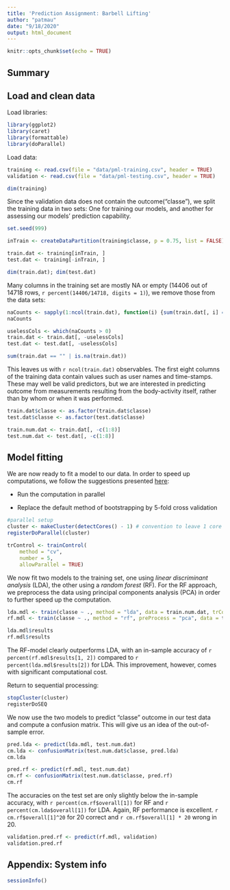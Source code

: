 ```yaml
---
title: 'Prediction Assignment: Barbell Lifting'
author: "patmau"
date: "9/18/2020"
output: html_document
---
```


```r
knitr::opts_chunk$set(echo = TRUE)
```

## Summary

## Load and clean data

Load libraries:
```r
library(ggplot2)
library(caret)
library(formattable)
library(doParallel)
```

Load data:
```r
training <- read.csv(file = "data/pml-training.csv", header = TRUE)
validation <- read.csv(file = "data/pml-testing.csv", header = TRUE)

dim(training)
```

Since the validation data does not contain the outcome("classe"), we split the training data in two sets: One for training our models, and another for assessing our models' prediction capability.
```r
set.seed(999)

inTrain <- createDataPartition(training$classe, p = 0.75, list = FALSE)

train.dat <- training[inTrain, ]
test.dat <- training[-inTrain, ]

dim(train.dat); dim(test.dat)

```

Many columns in the training set are mostly NA or empty (14406 out of 14718 rows, `r percent(14406/14718, digits = 1)`), we remove those from the data sets:
```r
naCounts <- sapply(1:ncol(train.dat), function(i) {sum(train.dat[, i] == "" | is.na(train.dat[, i]))})
naCounts

uselessCols <- which(naCounts > 0)
train.dat <- train.dat[, -uselessCols]
test.dat <- test.dat[, -uselessCols]

sum(train.dat == "" | is.na(train.dat))

```

This leaves us with `r ncol(train.dat)` observables. The first eight columns of the training data contain values such as user names and time-stamps. These may well be valid predictors, but we are interested in predicting outcome from measurements resulting from the body-activity itself, rather than by whom or when it was performed.

```r

train.dat$classe <- as.factor(train.dat$classe)
test.dat$classe <- as.factor(test.dat$classe)

train.num.dat <- train.dat[, -c(1:8)]
test.num.dat <- test.dat[, -c(1:8)]
```

## Model fitting

We are now ready to fit a model to our data.
In order to speed up computations, we follow the suggestions presented [here](https://github.com/lgreski/datasciencectacontent/blob/master/markdown/pml-randomForestPerformance.md):

- Run the computation in parallel

- Replace the default method of bootstrapping by 5-fold cross validation

```r
#parallel setup
cluster <- makeCluster(detectCores() - 1) # convention to leave 1 core for OS
registerDoParallel(cluster)

trControl <- trainControl(
    method = "cv",
    number = 5,
    allowParallel = TRUE)
```

We now fit two models to the training set, one using *linear discriminant analysis* (LDA), the other using a *random forest* (RF). For the RF approach, we preprocess the data using principal components analysis (PCA) in order to further speed up the computation.
```r
lda.mdl <- train(classe ~ ., method = "lda", data = train.num.dat, trControl = trControl)
rf.mdl <- train(classe ~ ., method = "rf", preProcess = "pca", data = train.num.dat, trControl = trControl)

lda.mdl$results
rf.mdl$results
```

The RF-model clearly outperforms LDA, with an in-sample accuracy of `r percent(rf.mdl$results[1, 2])` compared to `r percent(lda.mdl$results[2])` for LDA. This improvement, however, comes with significant computational cost.

Return to sequential processing:
```r
stopCluster(cluster)
registerDoSEQ
```

We now use the two models to predict "classe" outcome in our test data and compute a confusion matrix. This will give us an idea of the out-of-sample error.
```r

pred.lda <- predict(lda.mdl, test.num.dat)
cm.lda <- confusionMatrix(test.num.dat$classe, pred.lda)
cm.lda

pred.rf <- predict(rf.mdl, test.num.dat)
cm.rf <- confusionMatrix(test.num.dat$classe, pred.rf)
cm.rf
```

The accuracies on the test set are only slightly below the in-sample accuracy, with `r percent(cm.rf$overall[1])` for RF and `r percent(cm.lda$overall[1])` for LDA. Again, RF performance is excellent.
`r cm.rf$overall[1]^20` for 20 correct and `r cm.rf$overall[1] * 20` wrong in 20.

```r
validation.pred.rf <- predict(rf.mdl, validation)
validation.pred.rf
```

## Appendix: System info

```r
sessionInfo()
```
